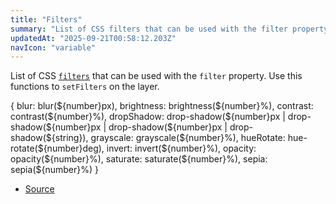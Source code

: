 ```yaml
---
title: "Filters"
summary: "List of CSS filters that can be used with the filter property. Use this functions to setFilters on the layer."
updatedAt: "2025-09-21T00:58:12.203Z"
navIcon: "variable"
---
```



List of CSS [`filters`](https://developer.mozilla.org/en-US/docs/Web/CSS/filter) that can be used with the `filter` property. Use this functions to `setFilters` on the layer.

\{
  blur: blur(\$\{number}px),
  brightness: brightness(\$\{number}%),
  contrast: contrast(\$\{number}%),
  dropShadow: drop\-shadow(\$\{number}px  \| drop\-shadow(\$\{number}px  \| drop\-shadow(\$\{number}px  \| drop\-shadow(\$\{string}),
  grayscale: grayscale(\$\{number}%),
  hueRotate: hue\-rotate(\$\{number}deg),
  invert: invert(\$\{number}%),
  opacity: opacity(\$\{number}%),
  saturate: saturate(\$\{number}%),
  sepia: sepia(\$\{number}%)
}

- [Source](https://github.com/NMMTY/LazyCanvas/blob/1d5786684b8ca8d543a4533b2b64f8d093b1e426/packages/lazycanvas/src/helpers/Filters.ts#L4)